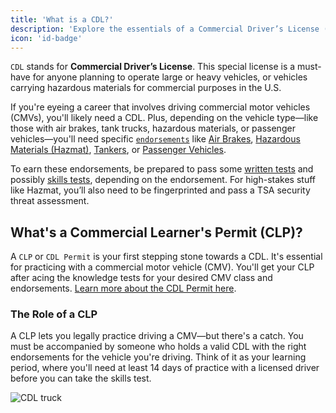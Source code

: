 ```yaml
---
title: 'What is a CDL?'
description: 'Explore the essentials of a Commercial Driver’s License (CDL), including types, qualifications, and endorsements needed for driving commercial vehicles in the U.S.'
icon: 'id-badge'
---
```


`CDL` stands for **Commercial Driver’s License**. This special license is a must-have for anyone planning to operate large or heavy vehicles, or vehicles carrying hazardous materials for commercial purposes in the U.S. 

If you're eyeing a career that involves driving commercial motor vehicles (CMVs), you'll likely need a CDL. Plus, depending on the vehicle type—like those with air brakes, tank trucks, hazardous materials, or passenger vehicles—you'll need specific [<code>endorsements</code>](cdl/cdl-types/endorsements/introduction) like [Air Brakes](cdl/cdl-types/endorsements/air-brakes), [Hazardous Materials (Hazmat)](cdl/cdl-types/endorsements/hazmat), [Tankers](cdl/cdl-types/endorsements/tanker), or [Passenger Vehicles](cdl/cdl-types/endorsements/passenger). 

To earn these endorsements, be prepared to pass some [written tests](cdl/essentials/written-tests/overview) and possibly [skills tests](cdl/essentials/skills-test), depending on the endorsement. For high-stakes stuff like Hazmat, you’ll also need to be fingerprinted and pass a TSA security threat assessment.

## What's a Commercial Learner's Permit (CLP)?
A `CLP` or <code>CDL Permit</code> is your first stepping stone towards a CDL. It's essential for practicing with a commercial motor vehicle (CMV). You'll get your CLP after acing the knowledge tests for your desired CMV class and endorsements. [Learn more about the CDL Permit here](cdl/cdl-types/cdl-permit).

### The Role of a CLP
A CLP lets you legally practice driving a CMV—but there's a catch. You must be accompanied by someone who holds a valid CDL with the right endorsements for the vehicle you're driving. Think of it as your learning period, where you'll need at least 14 days of practice with a licensed driver before you can take the skills test.

  ![CDL truck](https://driving-tests.org/wp-content/uploads/2023/12/cdl-truck1-optim.png)

<Snippet file="cdl-premium.mdx" />